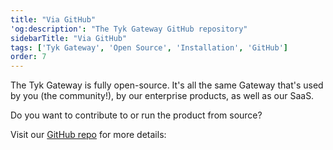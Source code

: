 ```yaml
---
title: "Via GitHub"
'og:description': "The Tyk Gateway GitHub repository"
sidebarTitle: "Via GitHub"
tags: ['Tyk Gateway', 'Open Source', 'Installation', 'GitHub']
order: 7
---
```


The Tyk Gateway is fully open-source.  It's all the same Gateway that's used by you (the community!), by our enterprise products, as well as our SaaS.

Do you want to contribute to or run the product from source?

Visit our [GitHub repo](https://github.com/TykTechnologies/tyk) for more details:


